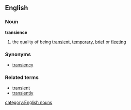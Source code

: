 ==English==
===Noun===
'''transience'''
# the quality of being [[transient]], [[temporary]], [[brief]] or [[fleeting]]
===Synonyms===
*[[transiency]]
===Related terms===
*[[transient]]
*[[transiently]]
[[category:English nouns]]
